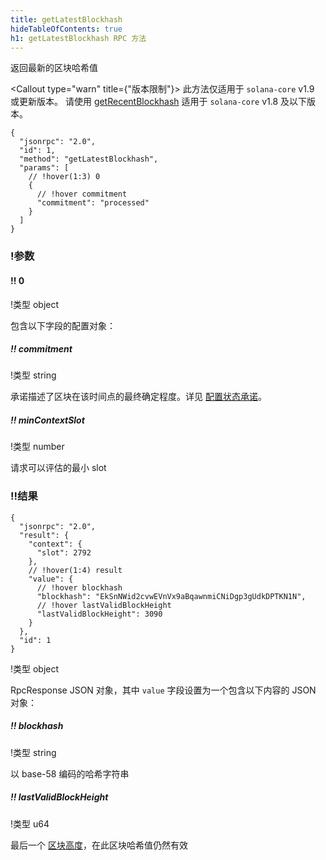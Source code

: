 ```yaml
---
title: getLatestBlockhash
hideTableOfContents: true
h1: getLatestBlockhash RPC 方法
---
```


返回最新的区块哈希值

<Callout type="warn" title={"版本限制"}>
  此方法仅适用于 `solana-core`
  v1.9 或更新版本。 请使用
  [getRecentBlockhash](/docs/rpc/http/getrecentblockhash) 适用于
  `solana-core` v1.8
  及以下版本。
</Callout>

<APIMethod>

```jsonc !!request curl
{
  "jsonrpc": "2.0",
  "id": 1,
  "method": "getLatestBlockhash",
  "params": [
    // !hover(1:3) 0
    {
      // !hover commitment
      "commitment": "processed"
    }
  ]
}
```

### !参数

#### !! 0

!类型 object

包含以下字段的配置对象：

##### !! commitment

!类型 string

承诺描述了区块在该时间点的最终确定程度。详见
[配置状态承诺](/docs/rpc#configuring-state-commitment)。

##### !! minContextSlot

!类型 number

请求可以评估的最小 slot

### !!结果

```jsonc !response
{
  "jsonrpc": "2.0",
  "result": {
    "context": {
      "slot": 2792
    },
    // !hover(1:4) result
    "value": {
      // !hover blockhash
      "blockhash": "EkSnNWid2cvwEVnVx9aBqawnmiCNiDgp3gUdkDPTKN1N",
      // !hover lastValidBlockHeight
      "lastValidBlockHeight": 3090
    }
  },
  "id": 1
}
```

!类型 object

RpcResponse
JSON 对象，其中 `value` 字段设置为一个包含以下内容的 JSON 对象：

##### !! blockhash

!类型 string

以 base-58 编码的哈希字符串

##### !! lastValidBlockHeight

!类型 u64

最后一个
[区块高度](/docs/references/terminology#block-height)，在此区块哈希值仍然有效

</APIMethod>
